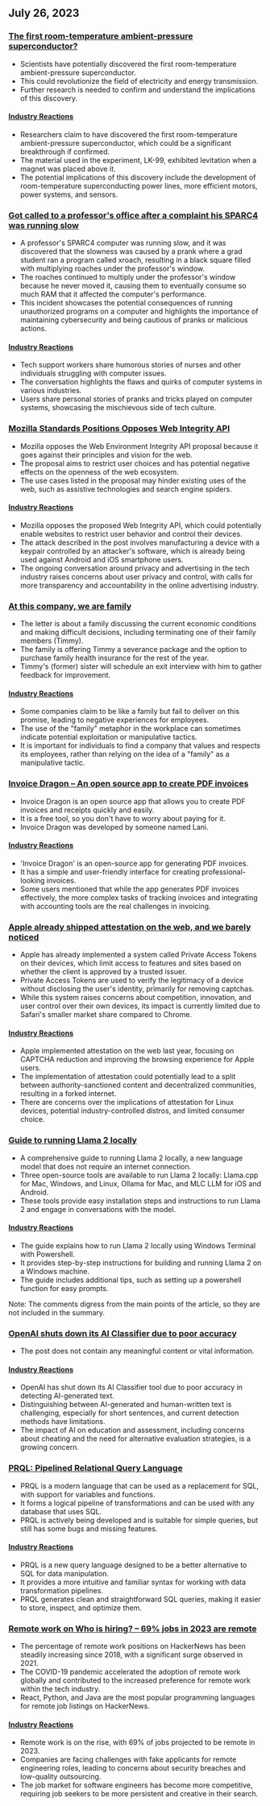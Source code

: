 

<CallToAction />

<Steps>

## July 26, 2023

### [The first room-temperature ambient-pressure superconductor?](https://arxiv.org/abs/2307.12008)

- Scientists have potentially discovered the first room-temperature ambient-pressure superconductor.
- This could revolutionize the field of electricity and energy transmission.
- Further research is needed to confirm and understand the implications of this discovery.

#### [Industry Reactions](http://news.ycombinator.com/item?id=36864624)

- Researchers claim to have discovered the first room-temperature ambient-pressure superconductor, which could be a significant breakthrough if confirmed.
- The material used in the experiment, LK-99, exhibited levitation when a magnet was placed above it.
- The potential implications of this discovery include the development of room-temperature superconducting power lines, more efficient motors, power systems, and sensors.

### [Got called to a professor's office after a complaint his SPARC4 was running slow](https://infosec.exchange/@paco/110772422266480371)

- A professor's SPARC4 computer was running slow, and it was discovered that the slowness was caused by a prank where a grad student ran a program called xroach, resulting in a black square filled with multiplying roaches under the professor's window.
- The roaches continued to multiply under the professor's window because he never moved it, causing them to eventually consume so much RAM that it affected the computer's performance.
- This incident showcases the potential consequences of running unauthorized programs on a computer and highlights the importance of maintaining cybersecurity and being cautious of pranks or malicious actions.

#### [Industry Reactions](http://news.ycombinator.com/item?id=36857314)

- Tech support workers share humorous stories of nurses and other individuals struggling with computer issues.
- The conversation highlights the flaws and quirks of computer systems in various industries.
- Users share personal stories of pranks and tricks played on computer systems, showcasing the mischievous side of tech culture.

### [Mozilla Standards Positions Opposes Web Integrity API](https://github.com/mozilla/standards-positions/issues/852)

- Mozilla opposes the Web Environment Integrity API proposal because it goes against their principles and vision for the web.
- The proposal aims to restrict user choices and has potential negative effects on the openness of the web ecosystem.
- The use cases listed in the proposal may hinder existing uses of the web, such as assistive technologies and search engine spiders.

#### [Industry Reactions](http://news.ycombinator.com/item?id=36857032)

- Mozilla opposes the proposed Web Integrity API, which could potentially enable websites to restrict user behavior and control their devices.
- The attack described in the post involves manufacturing a device with a keypair controlled by an attacker's software, which is already being used against Android and iOS smartphone users.
- The ongoing conversation around privacy and advertising in the tech industry raises concerns about user privacy and control, with calls for more transparency and accountability in the online advertising industry.

### [At this company, we are family](https://pboyd.io/posts/at-company-we-are-family/)

- The letter is about a family discussing the current economic conditions and making difficult decisions, including terminating one of their family members (Timmy).
- The family is offering Timmy a severance package and the option to purchase family health insurance for the rest of the year.
- Timmy's (former) sister will schedule an exit interview with him to gather feedback for improvement.

#### [Industry Reactions](http://news.ycombinator.com/item?id=36864476)

- Some companies claim to be like a family but fail to deliver on this promise, leading to negative experiences for employees.
- The use of the "family" metaphor in the workplace can sometimes indicate potential exploitation or manipulative tactics.
- It is important for individuals to find a company that values and respects its employees, rather than relying on the idea of a "family" as a manipulative tactic.

### [Invoice Dragon – An open source app to create PDF invoices](https://invoicedragon.com/)

- Invoice Dragon is an open source app that allows you to create PDF invoices and receipts quickly and easily.
- It is a free tool, so you don't have to worry about paying for it.
- Invoice Dragon was developed by someone named Lani.

#### [Industry Reactions](http://news.ycombinator.com/item?id=36860898)

- 'Invoice Dragon' is an open-source app for generating PDF invoices.
- It has a simple and user-friendly interface for creating professional-looking invoices.
- Some users mentioned that while the app generates PDF invoices effectively, the more complex tasks of tracking invoices and integrating with accounting tools are the real challenges in invoicing.

### [Apple already shipped attestation on the web, and we barely noticed](https://httptoolkit.com/blog/apple-private-access-tokens-attestation/)

- Apple has already implemented a system called Private Access Tokens on their devices, which limit access to features and sites based on whether the client is approved by a trusted issuer.
- Private Access Tokens are used to verify the legitimacy of a device without disclosing the user's identity, primarily for removing captchas.
- While this system raises concerns about competition, innovation, and user control over their own devices, its impact is currently limited due to Safari's smaller market share compared to Chrome.

#### [Industry Reactions](http://news.ycombinator.com/item?id=36862494)

- Apple implemented attestation on the web last year, focusing on CAPTCHA reduction and improving the browsing experience for Apple users.
- The implementation of attestation could potentially lead to a split between authority-sanctioned content and decentralized communities, resulting in a forked internet.
- There are concerns over the implications of attestation for Linux devices, potential industry-controlled distros, and limited consumer choice.

### [Guide to running Llama 2 locally](https://replicate.com/blog/run-llama-locally)

- A comprehensive guide to running Llama 2 locally, a new language model that does not require an internet connection.
- Three open-source tools are available to run Llama 2 locally: Llama.cpp for Mac, Windows, and Linux, Ollama for Mac, and MLC LLM for iOS and Android.
- These tools provide easy installation steps and instructions to run Llama 2 and engage in conversations with the model.

#### [Industry Reactions](http://news.ycombinator.com/item?id=36865495)

- The guide explains how to run Llama 2 locally using Windows Terminal with Powershell.
- It provides step-by-step instructions for building and running Llama 2 on a Windows machine.
- The guide includes additional tips, such as setting up a powershell function for easy prompts.

Note: The comments digress from the main points of the article, so they are not included in the summary.

### [OpenAI shuts down its AI Classifier due to poor accuracy](https://decrypt.co/149826/openai-quietly-shutters-its-ai-detection-tool)

- The post does not contain any meaningful content or vital information.

#### [Industry Reactions](http://news.ycombinator.com/item?id=36862850)

- OpenAI has shut down its AI Classifier tool due to poor accuracy in detecting AI-generated text.
- Distinguishing between AI-generated and human-written text is challenging, especially for short sentences, and current detection methods have limitations.
- The impact of AI on education and assessment, including concerns about cheating and the need for alternative evaluation strategies, is a growing concern.

### [PRQL: Pipelined Relational Query Language](https://github.com/PRQL/prql)

- PRQL is a modern language that can be used as a replacement for SQL, with support for variables and functions.
- It forms a logical pipeline of transformations and can be used with any database that uses SQL.
- PRQL is actively being developed and is suitable for simple queries, but still has some bugs and missing features.

#### [Industry Reactions](http://news.ycombinator.com/item?id=36866861)

- PRQL is a new query language designed to be a better alternative to SQL for data manipulation.
- It provides a more intuitive and familiar syntax for working with data transformation pipelines.
- PRQL generates clean and straightforward SQL queries, making it easier to store, inspect, and optimize them.

### [Remote work on Who is hiring? – 69% jobs in 2023 are remote](https://blog.spatial.chat/tracking-hackernews-shifting-preferences-for-remote-jobs-over-5-years/)

- The percentage of remote work positions on HackerNews has been steadily increasing since 2018, with a significant surge observed in 2021.
- The COVID-19 pandemic accelerated the adoption of remote work globally and contributed to the increased preference for remote work within the tech industry.
- React, Python, and Java are the most popular programming languages for remote job listings on HackerNews.

#### [Industry Reactions](http://news.ycombinator.com/item?id=36863280)

- Remote work is on the rise, with 69% of jobs projected to be remote in 2023.
- Companies are facing challenges with fake applicants for remote engineering roles, leading to concerns about security breaches and low-quality outsourcing.
- The job market for software engineers has become more competitive, requiring job seekers to be more persistent and creative in their search.

</Steps>
